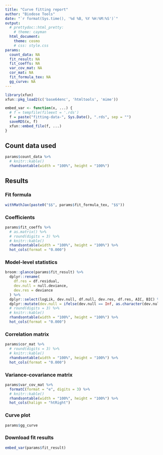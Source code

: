 ```yaml
---
title: "Curve fitting report"
author: "Biodose Tools"
date: "`r format(Sys.time(), '%d %B, %Y %H:%M:%S')`"
output: 
  # prettydoc::html_pretty:
    # theme: cayman
  html_document:
    theme: cosmo
    # css: style.css
params:
  count_data: NA
  fit_result: NA
  fit_coeffs: NA
  var_cov_mat: NA
  cor_mat: NA
  fit_formula_tex: NA
  gg_curve: NA
---
```


```r
library(xfun)
xfun::pkg_load2(c('base64enc', 'htmltools', 'mime'))
```

```r
embed_var <- function(x, ...) {
  # f = tempfile(fileext = '.rds')
  f = paste("fitting-data-", Sys.Date(), ".rds", sep = "")
  saveRDS(x, f)
  xfun::embed_file(f, ...)
}
```

## Count data used
```r
params$count_data %>% 
  # knitr::kable()
  rhandsontable(width = "100%", height = "100%")
```

## Results

### Fit formula
```r
withMathJax(paste0("$$", params$fit_formula_tex, "$$"))
```

### Coefficients
```r
params$fit_coeffs %>% 
  # as.matrix() %>% 
  # round(digits = 3) %>% 
  # knitr::kable()
  rhandsontable(width = "100%", height = "100%") %>% 
  hot_cols(format = "0.000")
```

### Model-level statistics
```r
broom::glance(params$fit_result) %>%
  dplyr::rename(
    df.res = df.residual,
    dev.null = null.deviance,
    dev.res = deviance
  ) %>%
  dplyr::select(logLik, dev.null, df.null, dev.res, df.res, AIC, BIC) %>%
  dplyr::mutate(dev.null = ifelse(dev.null == Inf, as.character(dev.null), dev.null)) %>%
  # round(digits = 3) %>% 
  # knitr::kable()
  rhandsontable(width = "100%", height = "100%") %>% 
  hot_cols(format = "0.000")
```

### Correlation matrix
```r
params$cor_mat %>% 
  # round(digits = 3) %>% 
  # knitr::kable()
  rhandsontable(width = "100%", height = "100%") %>% 
  hot_cols(format = "0.000")
```

### Variance-covariance matrix
```r
params$var_cov_mat %>% 
  formatC(format = "e", digits = 3) %>% 
  # knitr::kable()
  rhandsontable(width = "100%", height = "100%") %>%
  hot_cols(halign = "htRight")
```

### Curve plot
```r
params$gg_curve
```


### Download fit results
```r
embed_var(params$fit_result)
```
